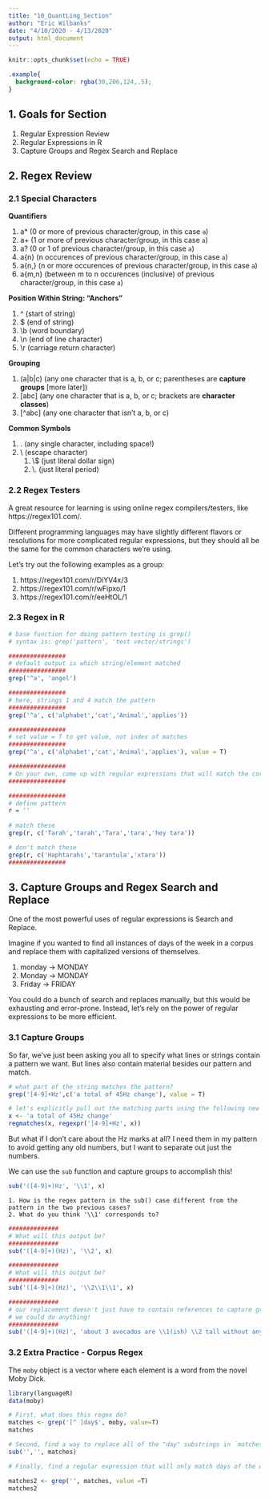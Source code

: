 ```yaml
---
title: "10_QuantLing_Section"
author: "Eric Wilbanks"
date: "4/10/2020 - 4/13/2020"
output: html_document
---
```


```r
knitr::opts_chunk$set(echo = TRUE)
```
```css
.example{
  background-color: rgba(30,206,124,.5);
}
```

## 1. Goals for Section

1. Regular Expression Review
1. Regular Expressions in R
1. Capture Groups and Regex Search and Replace

## 2. Regex Review

### 2.1 Special Characters

**Quantifiers**

1. a* (0 or more of previous character/group, in this case `a`)
1. a+ (1 or more of previous character/group, in this case `a`)
1. a? (0 or 1 of previous character/group, in this case `a`)
1. a\{n\} (n occurences of previous character/group, in this case `a`)
1. a\{n,\} (n or more occurences of previous character/group, in this case `a`)
1. a\{m,n\} (between m to n occurences (inclusive) of previous character/group, in this case `a`)

**Position Within String: "Anchors"**

1. ^ (start of string)
1. $ (end of string)
1. \\b (word boundary)
1. \\n (end of line character)
1. \\r (carriage return character)

**Grouping**

1. (a|b|c) (any one character that is a, b, or c; parentheses are **capture groups** [more later])
1. [abc] (any one character that is a, b, or c; brackets are **character classes**)
1. [^abc] (any one character that isn't a, b, or c)


**Common Symbols**

1. . (any single character, including space!)
1. \\ (escape character)
    1. \\$ (just literal dollar sign)
    1. \\. (just literal period)
    
### 2.2 Regex Testers

A great resource for learning is using online regex compilers/testers, like https://regex101.com/. 

Different programming languages may have slightly different flavors or resolutions for more complicated regular expressions, but they should all be the same for the common characters we're using.

Let's try out the following examples as a group:

1. https://regex101.com/r/DiYV4x/3
1. https://regex101.com/r/wFipxo/1
1. https://regex101.com/r/eeHtOL/1

### 2.3 Regex in R

```r
# base function for doing pattern testing is grep()
# syntax is: grep('pattern', 'test vector/strings')

################
# default output is which string/element matched
################
grep('^a', 'angel')

################
# here, strings 1 and 4 match the pattern
################
grep('^a', c('alphabet','cat','Animal','applies'))

################
# set value = T to get value, not index of matches
################
grep('^a', c('alphabet','cat','Animal','applies'), value = T)
```

```r
################
# On your own, come up with regular expressions that will match the correct elements
################

################
# define pattern
r = ''
  
# match these
grep(r, c('Tarah','tarah','Tara','tara','hey tara'))

# don't match these
grep(r, c('Haphtarahs','tarantula','xtara'))
################
```

## 3. Capture Groups and Regex Search and Replace

One of the most powerful uses of regular expressions is Search and Replace.

Imagine if you wanted to find all instances of days of the week in a corpus and replace them with capitalized versions of themselves.

1. monday $\rightarrow$ MONDAY
1. Monday $\rightarrow$ MONDAY
2. Friday $\rightarrow$ FRIDAY

You could do a bunch of search and replaces manually, but this would be exhausting and error-prone. Instead, let's rely on the power of regular expressions to be more efficient.

### 3.1 Capture Groups

So far, we've just been asking you all to specify what lines or strings contain a pattern we want. But lines also contain material besides our pattern and match.

```r
# what part of the string matches the pattern?
grep('[4-9]+Hz',c('a total of 45Hz change'), value = T)

# let's explicitly pull out the matching parts using the following new functions:
x <- 'a total of 45Hz change'
regmatches(x, regexpr('[4-9]+Hz', x))
```

But what if I don't care about the Hz marks at all? I need them in my pattern to avoid getting any old numbers, but I want to separate out just the numbers. 

We can use the `sub` function and capture groups to accomplish this!

```r
sub('([4-9]+)Hz', '\\1', x)
```

```
1. How is the regex pattern in the sub() case different from the pattern in the two previous cases?
2. What do you think '\\1' corresponds to?
```

```r
##############
# What will this output be?
##############
sub('([4-9]+)(Hz)', '\\2', x)
```

```r
##############
# What will this output be?
##############
sub('([4-9]+)(Hz)', '\\2\\1\\1', x)
```

```r
##############
# our replacement doesn't just have to contain references to capture groups
# we could do anything!
##############
sub('([4-9]+)(Hz)', 'about 3 avocados are \\1(ish) \\2 tall without any', x)
```

### 3.2 Extra Practice - Corpus Regex

The `moby` object is a vector where each element is a word from the novel Moby Dick. 

```r
library(languageR)
data(moby)

# First, what does this regex do?
matches <- grep('[^ ]day$', moby, value=T)
matches

# Second, find a way to replace all of the "day" substrings in `matches` with "DAY"
sub('','', matches)

# Finally, find a regular expression that will only match days of the week in `matches`, and exclude all of the others

matches2 <- grep('', matches, value =T)
matches2
```
